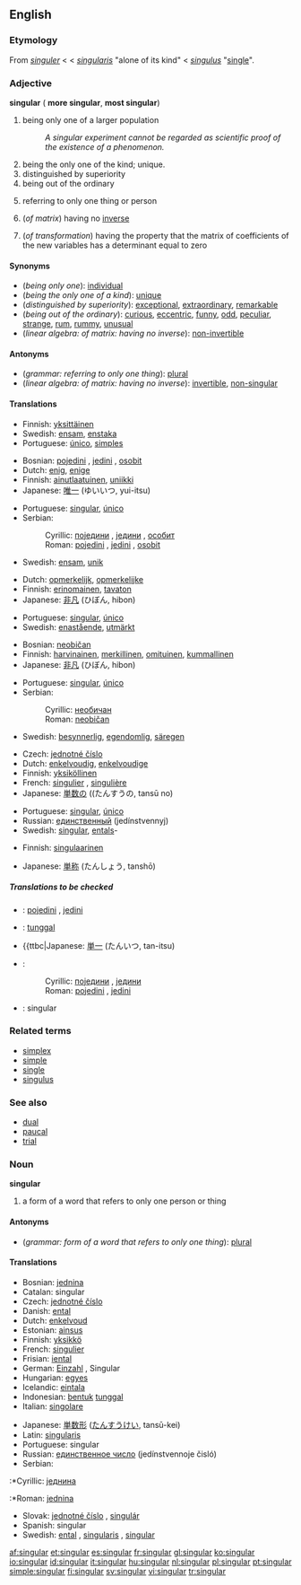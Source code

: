 {{wikipedia}}
==English==

===Etymology===
From {{ME.}} ''[[singuler]]'' < {{OF.}} < {{L.}} ''[[singularis]]'' "alone of its kind" < {{L.}} ''[[singulus]]'' "[[single]]".

===Adjective===
'''singular'''  ({{compar}} '''more singular''', {{superl}} '''most singular''')

# being only one of a larger population
#:''A singular experiment cannot be regarded as scientific proof of the existence of a phenomenon.''
# being the only one of the kind; unique.
# distinguished by superiority
# being out of the ordinary
# {{grammar}} referring to only one thing or person
# {{linearalg}} (''of matrix'') having no [[inverse]]
# {{linearalg}} (''of transformation'') having the property that the matrix of coefficients of the new variables has a determinant equal to zero

====Synonyms====
*(''being only one''): [[individual]]
*(''being the only one of a kind''): [[unique]]
*(''distinguished by superiority''): [[exceptional]], [[extraordinary]], [[remarkable]]
*(''being out of the ordinary''): [[curious]], [[eccentric]], [[funny]], [[odd]], [[peculiar]], [[strange]], [[rum]], [[rummy]], [[unusual]]
*(''linear algebra: of matrix: having no inverse''): [[non-invertible]]

====Antonyms====
*(''grammar: referring to only one thing''): [[plural]]
*(''linear algebra: of matrix: having no inverse''): [[invertible]], [[non-singular]]

====Translations====
{{trans-top|being only one of larger population}}
*Finnish: [[yksittäinen]]
*Swedish: [[ensam]], [[enstaka]]
*Portuguese: [[único]], [[simples]]
{{trans-bottom}}

{{trans-top|being the only one of a kind}}
*Bosnian: [[pojedini]] {{m}}, [[jedini]] {{m}}, [[osobit]] {{m}}
*Dutch: [[enig]], [[enige]]
*Finnish: [[ainutlaatuinen]], [[uniikki]]
*Japanese: [[唯一]] (ゆいいつ, yui-itsu)
{{trans-mid}}
*Portuguese: [[singular#Portuguese|singular]], [[único]]
*Serbian:
*:Cyrillic: [[поједини]] {{m}}, [[једини]] {{m}}, [[особит]] {{m}}
*:Roman: [[pojedini]] {{m}}, [[jedini]] {{m}}, [[osobit]] {{m}}
*Swedish: [[ensam]], [[unik]]
{{trans-bottom}}

{{trans-top|distinguished by superiority}}
*Dutch: [[opmerkelijk]], [[opmerkelijke]]
*Finnish: [[erinomainen]], [[tavaton]]
*Japanese: [[非凡]] (ひぼん, hibon)
{{trans-mid}}
*Portuguese: [[singular#Portuguese|singular]], [[único]]
*Swedish: [[enastående]], [[utmärkt]]
{{trans-bottom}}

{{trans-top|being out of the ordinary}}
*Bosnian: [[neobičan]] {{m}}
*Finnish: [[harvinainen]], [[merkillinen]], [[omituinen]], [[kummallinen]]
*Japanese: [[非凡]] (ひぼん, hibon)
{{trans-mid}}
*Portuguese: [[singular#Portuguese|singular]], [[único]]
*Serbian:
*:Cyrillic: [[необичан]] {{m}}
*:Roman: [[neobičan]] {{m}}
*Swedish: [[besynnerlig]], [[egendomlig]], [[säregen]]
{{trans-bottom}}

{{trans-top|grammar: referring to only one thing}}
*Czech: [[jednotné číslo]] {{n}}
*Dutch: [[enkelvoudig]], [[enkelvoudige]]
*Finnish: [[yksiköllinen]]
*French: [[singulier]] {{m}}, [[singulière]] {{f}}
*Japanese: [[単数]]の ((たんすうの, tansū no)
{{trans-mid}}
*Portuguese: [[singular#Portuguese|singular]], [[único]]
*Russian: [[единственный]] (jedínstvennyj)
*Swedish: [[singular#Swedish|singular]], [[ental]]s-
{{trans-bottom}}

{{trans-top|linear algebra: of matrix: having no inverse}}
*Finnish: [[singulaarinen]]
{{trans-mid}}
*Japanese: [[単称]] (たんしょう, tanshō)
{{trans-bottom}}

{{trans-top|linear algebra: of transformation}}
{{trans-mid}}
{{trans-bottom}}

=====Translations to be checked=====
<!--Remove this section once all of the translations below have been moved into the tables above.-->
{{checktrans}}
{{top}}
*{{ttbc|Bosnian}}: [[pojedini]] {{m}}, [[jedini]] {{m}}
*{{ttbc|Indonesian}}: [[tunggal]]
*{{ttbc|Japanese: [[単一]] (たんいつ, tan-itsu)
*{{ttbc|Serbian}}:
*:Cyrillic: [[поједини]] {{m}}, [[једини]] {{m}}
*:Roman: [[pojedini]] {{m}}, [[jedini]] {{m}}
*{{ttbc|Spanish}}: singular
{{bottom}}

===Related terms===
*[[simplex]]
*[[simple]]
*[[single]]
*[[singulus]]

===See also===
*[[dual]]
*[[paucal]]
*[[trial]]

===Noun===
'''singular'''

# {{grammar}} a form of a word that refers to only one person or thing

====Antonyms====
*(''grammar: form of a word that refers to only one thing''): [[plural]]

====Translations====
{{trans-top|grammar: form of a word that refers to only one thing}}
*Bosnian: [[jednina]] {{f}}
*Catalan: singular {{m}}
*Czech: [[jednotné číslo]] {{n}}
*Danish: [[ental]]
*Dutch: [[enkelvoud]] {{n}}
*Estonian: [[ainsus]]
*Finnish: [[yksikkö]]
*French: [[singulier]] {{m}}
*Frisian: [[iental]]
*German: [[Einzahl]] {{f}}, Singular {{m}}
*Hungarian: [[egyes]]
*Icelandic: [[eintala]] {{f}}
*Indonesian: [[bentuk]] [[tunggal]]
*Italian: [[singolare]] {{m}}
{{trans-mid}}
*Japanese: [[単数形]] ([[たんすうけい]], tansū-kei)
*Latin: [[singularis]]
*Portuguese: singular
*Russian: [[единственное число]] (jedínstvennoje čisló) {{n}}
*Serbian:
:*Cyrillic: [[једнина]] {{f}}
:*Roman: [[jednina]] {{f}}
*Slovak: [[jednotné číslo]] {{n}}, [[singulár]] {{m}}
*Spanish: singular {{m}}
*Swedish: [[ental]] {{n}}, [[singularis]] {{n}}, [[singular#Swedish|singular]] {{n}}
{{trans-bottom}}

[[af:singular]]
[[et:singular]]
[[es:singular]]
[[fr:singular]]
[[gl:singular]]
[[ko:singular]]
[[io:singular]]
[[id:singular]]
[[it:singular]]
[[hu:singular]]
[[nl:singular]]
[[pl:singular]]
[[pt:singular]]
[[simple:singular]]
[[fi:singular]]
[[sv:singular]]
[[vi:singular]]
[[tr:singular]]